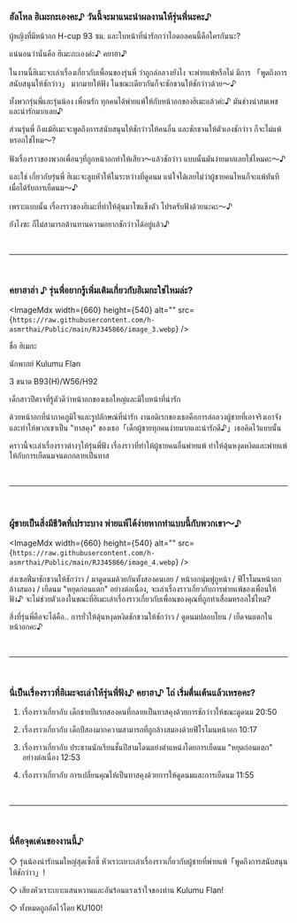 ### ฮัลโหล ฮิเมะกะเองคะ♪ วันนี้จะมาแนะนำผลงานให้รุ่นพี่นะคะ♪

ผู้หญิงที่มีหน้าอก H-cup 93 ซม. และใบหน้าที่น่ารักกว่าไอดอลคนนี้คือใครกันนะ?

แน่นอนว่านั่นคือ ฮิเมะกะเองค่ะ♪ คยาฮา♪

ในงานนี้ฮิเมะจะเล่าเรื่องเกี่ยวกับเพื่อนของรุ่นพี่ ว่าถูกล่อลวงยังไง จะพ่ายแพ้หรือไม่ มีการ 「พูดถึงการสนับสนุนให้ชักว่าว」 มากมายให้ฟัง ในขณะเดียวกันก็จะชักชวนให้ชักว่าวด้วย〜♪

ทั้งพวกรุ่นพี่และรุ่นน้อง เพื่อนรัก ทุกคนได้พ่ายแพ้ให้กับหน้าอกของฮิเมะแล้วค่ะ♪ มันช่างน่าสมเพชและน่ารักมากเลย♪

ส่วนรุ่นพี่ ถึงแม้ฮิเมะจะพูดถึงการสนับสนุนให้ชักว่าวให้คนอื่น และชักชวนให้ตัวเองชักว่าว ก็จะไม่แพ้หรอกใช่ไหม〜?

ฟังเรื่องราวของพวกเพื่อนๆที่ถูกหน้าอกทำให้เสียว〜แล้วชักว่าว แบบนั้นมันง่ายมากเลยใช่ไหมคะ〜♪

และใช่ เกี่ยวกับรุ่นพี่ ฮิเมะจะลูบหัวให้ในระหว่างที่ดูดนม แน่ใจได้เลยไม่ว่าผู้ชายคนไหนก็จะแพ้ทันที เมื่อได้รับการเย็ดนม〜♪

เพราะแบบนั้น เรื่องราวของฮิเมะที่ทำให้ดุ้นมาโซแข็งตัว โปรดรับฟังด้วยนะคะ〜♪

ยังไงซะ ก็ไม่สามารถต้านทานความอยากชักว่าวได้อยู่แล้ว♪

<br />

---

<br />

### คยาฮาฮ่า ♪ รุ่นพี่อยากรู้เพิ่มเติมเกี่ยวกับฮิเมกะใช่ไหมล่ะ?

<ImageMdx width={660} height={540} alt="" src={`https://raw.githubusercontent.com/h-asmrthai/Public/main/RJ345866/image_3.webp`} />

ชื่อ ฮิเมกะ

นักพากย์ Kulumu Flan

3 ขนาด B93(H)/W56/H92

เด็กสาวปีศาจที่รู้ตัวดีว่าหน้าอกของเธอใหญ่และมีใบหน้าที่น่ารัก

ด้วยหน้าอกที่น่าภาคภูมิใจและรูปลักษณ์ที่น่ารัก งานอดิเรกของเธอคือการล่อลวงผู้ชายที่เอาจริงเอาจังและทำให้พวกเขาเป็น "ทาสคุง" ของเธอ「เด็กผู้ชายทุกคนง่ายมากและน่ารักดี♪」เธอคิดไว้แบบนั้น

คราวนี้จะเล่าเรื่องราวต่างๆให้รุ่นพี่ฟัง เรื่องราวที่ทำให้ผู้ชายคนอื่นพ่ายแพ้ ทำให้ดุ้นหงุดหงิดและพ่ายแพ้ให้กับการเย็ดนมจนตกกลายเป็นทาส

<br />

---

<br />

### ผู้ชายเป็นสิ่งมีชีวิตที่เปราะบาง พ่ายแพ้ได้ง่ายหากทำแบบนี้กับพวกเขา〜♪

<ImageMdx width={660} height={540} alt="" src={`https://raw.githubusercontent.com/h-asmrthai/Public/main/RJ345866/image_4.webp`} />

ส่งเซลฟี่มาชักชวนให้ชักว่าว / มาดูดนมด้วยกันทั้งสองคนเลย / หน้าอกนุ่มฟูถูหน้า / ฟีโรโมนหน้าอกล้างสมอง / เย็ดนม "หยุดก่อนแตก" อย่างต่อเนื่อง, จะเล่าเรื่องราวเกี่ยวกับการพ่ายแพ้ของเพื่อนให้ฟัง♪ จะไม่ช่วยตัวเองในขณะที่ฮิเมะเล่าเรื่องราวเกี่ยวกับเพื่อนของคุณที่ถูกทำเสื่อมหรอกใช่ไหม?

สิ่งที่รุ่นพี่คือจะได้คือ.. การยั่วให้ดุ้นหงุดหงิดชักชวนให้ชักว่าว / ดูดนมปลอบโยน / เย็ดจนแตกในหน้าอกคะ♪

<br />

---

<br />

### นี่เป็นเรื่องราวที่ฮิเมะจะเล่าให้รุ่นพี่ฟัง♪ คยาฮา♪ โถ่ เริ่มตื่นเต้นแล้วเหรอคะ?

1.  เรื่องราวเกี่ยวกับ เด็กชายปีแรกสองคนที่กลายเป็นทาสคุงด้วยการชักว่าวให้ขณะดูดนม 20:50

2.  เรื่องราวเกี่ยวกับ เด็กปีสองมากความสามารถที่ถูกล้างสมองด้วยฟีโรโมนหน้าอก 10:17

3.  เรื่องราวเกี่ยวกับ ประธานนักเรียนชั้นปีสามโดนแย่งตำแหน่งโดยการเย็ดนม "หยุดก่อนแตก" อย่างต่อเนื่อง 12:53

4.  เรื่องราวเกี่ยวกับ การเปลี่ยนคุณให้เป็นทาสคุงด้วยการให้ดูดนมและการเย็ดนม 11:55

<br />

---

<br />

### นี่คือจุดเด่นของงานนี้♪

◇ รุ่นน้องน่ารักนมใหญ่สุดเซ็กซี่ หัวเราะเยาะเล่าเรื่องราวเกี่ยวกับผู้ชายที่พ่ายแพ้「พูดถึงการสนับสนุนให้ชักว่าว」!

◇ เสียงหัวเราะเยาะแสนหวานและอันร้อนแรงเร้าใจของท่าน Kulumu Flan!

◇ ทั้งหมดถูกอัดไว้โดย KU100!
